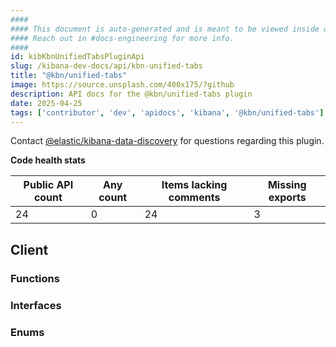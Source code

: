 ```yaml
---
####
#### This document is auto-generated and is meant to be viewed inside our experimental, new docs system.
#### Reach out in #docs-engineering for more info.
####
id: kibKbnUnifiedTabsPluginApi
slug: /kibana-dev-docs/api/kbn-unified-tabs
title: "@kbn/unified-tabs"
image: https://source.unsplash.com/400x175/?github
description: API docs for the @kbn/unified-tabs plugin
date: 2025-04-25
tags: ['contributor', 'dev', 'apidocs', 'kibana', '@kbn/unified-tabs']
---
```




Contact [@elastic/kibana-data-discovery](https://github.com/orgs/elastic/teams/kibana-data-discovery) for questions regarding this plugin.

**Code health stats**

| Public API count  | Any count | Items lacking comments | Missing exports |
|-------------------|-----------|------------------------|-----------------|
| 24 | 0 | 24 | 3 |

## Client

### Functions
<DocDefinitionList data={kbnUnifiedTabsObj.client.functions}/>

### Interfaces
<DocDefinitionList data={kbnUnifiedTabsObj.client.interfaces}/>

### Enums
<DocDefinitionList data={kbnUnifiedTabsObj.client.enums}/>

